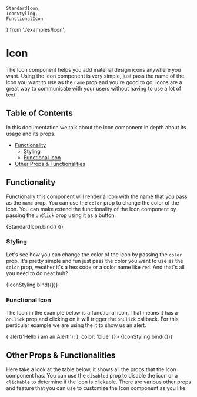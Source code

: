     StandardIcon,
    IconStyling,
    FunctionalIcon
} from './examples/Icon';

<Meta title="Layout/Icon" component={Icon} />

# Icon

The Icon component helps you add material design icons anywhere you want. Using the Icon component is very simple,
just pass the name of the icon you want to use as the `name` prop and you're good to go. Icons are a great way to
communicate with your users without having to use a lot of text.

## Table of Contents

In this documentation we talk about the Icon component in depth about its usage and its props.

- [Functionality](#functionality)
	- [Styling](#styling)
    - [Functional Icon](#functional-icon)
- [Other Props & Functionalities](#other-props--functionalities)

## Functionality

Functionally this component will render a Icon with the name that you pass as the `name` prop.
You can use the `color` prop to change the color of the icon. You can make extend the functionality
of the Icon component by passing the `onClick` prop using it as a button.

<Canvas>
	<Story name="Standard Icon" args={{ name: 'navigate_next', onClick: undefined }}>
		{StandardIcon.bind({})}
	</Story>
</Canvas>

### Styling

Let's see how you can change the color of the icon by passing the `color` prop. It's pretty simple and fun
just pass the color you want to use as the `color` prop, weather it's a hex code or a color name like `red`.
And that's all you need to do neat huh?

<Canvas>
	<Story name="Icon Styling" args={{  name: 'navigate_next', onClick: undefined, color: 'red' }}>
		{IconStyling.bind({})}
	</Story>
</Canvas>

### Functional Icon

The Icon in the example below is a functional icon. That means it has a `onClick` prop and clicking on it will trigger the `onClick` callback.
For this perticular example we are using the it to show us an alert.

<Canvas>
	<Story name="Functional Icon" args={{  name: 'home', onClick: ()=>{ alert('Hello i am an Alert!'); }, color: 'blue' }}>
		{IconStyling.bind({})}
	</Story>
</Canvas>

## Other Props & Functionalities

Here take a look at the table below, it shows all the props that the Icon component has.
You can use the `disabled` prop to disable the icon or a `clickable` to determine if the icon is clickable.
There are various other props and feature that you can use to customize the Icon component as you like.

<ArgsTable of={Icon} />